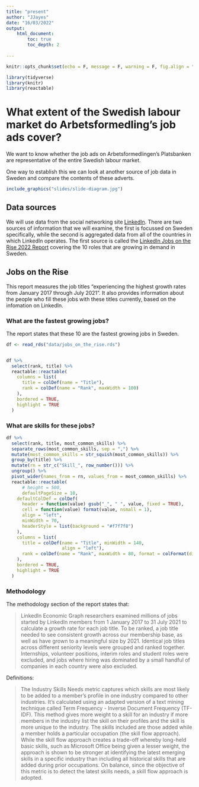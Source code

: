 ```yaml
---
title: "present"
author: "JJayes"
date: "16/03/2022"
output: 
    html_document:
        toc: true
        toc_depth: 2
        
---
```


```r
knitr::opts_chunk$set(echo = F, message = F, warning = F, fig.align = "center")
```


```r
library(tidyverse)
library(knitr)
library(reactable)
```

# What extent of the Swedish labour market do Arbetsformedling's job ads cover?

We want to know whether the job ads on Arbetsformedlingen's Platsbanken are representative of the entire Swedish labour market.

One way to establish this we can look at another source of job data in Sweden and compare the contents of these adverts.

```r
include_graphics("slides/slide-diagram.jpg")
```


## Data sources

We will use data from the social networking site [LinkedIn](https://www.linkedin.com/). There are two sources of information that we will examine, the first is focussed on Sweden specifically, while the second is aggregated data from all of the countries in which LinkedIn operates. The first source is called the [LinkedIn Jobs on the Rise 2022 Report](https://www.linkedin.com/pulse/linkedin-jobs-rise-2022-10-roles-growing-demand-sweden-/) covering the 10 roles that are growing in demand in Sweden.

## Jobs on the Rise

This report measures the job titles "experiencing the highest growth rates from January 2017 through July 2021". It also provides information about the people who fill these jobs with these titles currently, based on the infomation on LinkedIn.

### What are the fastest growing jobs?

The report states that these 10 are the fastest growing jobs in Sweden.

```r
df <- read_rds("data/jobs_on_the_rise.rds")


df %>%
  select(rank, title) %>%
  reactable::reactable(
    columns = list(
      title = colDef(name = "Title"),
      rank = colDef(name = "Rank", maxWidth = 100)
    ),
    bordered = TRUE,
    highlight = TRUE
  )
```


### What are skills for these jobs?

```r
df %>%
  select(rank, title, most_common_skills) %>%
  separate_rows(most_common_skills, sep = ",") %>%
  mutate(most_common_skills = str_squish(most_common_skills)) %>%
  group_by(title) %>%
  mutate(rn = str_c("Skill_", row_number())) %>%
  ungroup() %>%
  pivot_wider(names_from = rn, values_from = most_common_skills) %>% 
  reactable::reactable(
      # height = 500,
      defaultPageSize = 10,
    defaultColDef = colDef(
      header = function(value) gsub("_", " ", value, fixed = TRUE),
      cell = function(value) format(value, nsmall = 1),
      align = "left",
      minWidth = 70,
      headerStyle = list(background = "#f7f7f8")
    ),
    columns = list(
      title = colDef(name = "Title", minWidth = 140,
                     align = "left"),
      rank = colDef(name = "Rank", maxWidth = 80, format = colFormat(digits = 0))
    ),
    bordered = TRUE,
    highlight = TRUE
  )
```



### Methodology

The methodology section of the report states that:

<blockquote>

LinkedIn Economic Graph researchers examined millions of jobs started by LinkedIn members from 1 January 2017 to 31 July 2021 to calculate a growth rate for each job title. To be ranked, a job title needed to see consistent growth across our membership base, as well as have grown to a meaningful size by 2021. Identical job titles across different seniority levels were grouped and ranked together. Internships, volunteer positions, interim roles and student roles were excluded, and jobs where hiring was dominated by a small handful of companies in each country were also excluded.

</blockquote>


Definitions:

<blockquote>

The Industry Skills Needs metric captures which skills are most likely to be added to a member's profile in one industry compared to other industries. It's calculated using an adapted version of a text mining technique called Term Frequency - Inverse Document Frequency (TF-IDF). This method gives more weight to a skill for an industry if more members in the industry list the skill on their profiles and the skill is more unique to the industry. The skills included are those added while a member holds a particular occupation (the skill flow approach). While the skill flow approach creates a trade-off whereby long-held basic skills, such as Microsoft Office being given a lesser weight, the approach is shown to be stronger at identifying the latest emerging skills in a specific industry than including all historical skills that are added during prior occupations. On balance, since the objective of this metric is to detect the latest skills needs, a skill flow approach is adopted.

</blockquote>




